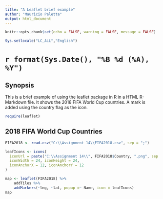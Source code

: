 ---
title: "A Leaflet brief example"
author: "Mauricio Paletta"
output: html_document
---

```{r setup, include=FALSE}
knitr::opts_chunk$set(echo = FALSE, warning = FALSE, message = FALSE)

Sys.setlocale("LC_ALL","English")
```

# `r format(Sys.Date(), "%B %d (%A), %Y")`

## Synopsis

This is a brief example of using the leaflet package in R in a HTML R-Markdown file. 
It shows the 2018 FIFA World Cup countries. A mark is added using the country flag as the icon.

```{r}
require(leaflet)
```

## 2018 FIFA World Cup Countries

```{r}
FIFA2018 <- read.csv("C:\\Assignment 14\\FIFA2018.csv", sep = ";")

leafIcons <- icons(
  iconUrl = paste("C:\\Assignment 14\\", FIFA2018$Country, ".png", sep = ""),
  iconWidth = 24, iconHeight = 24,
  iconAnchorX = 12, iconAnchorY = 12
)

map <- leaflet(FIFA2018) %>% 
    addTiles %>% 
    addMarkers(~lng, ~lat, popup =~ Name, icon = leafIcons)
map


```
